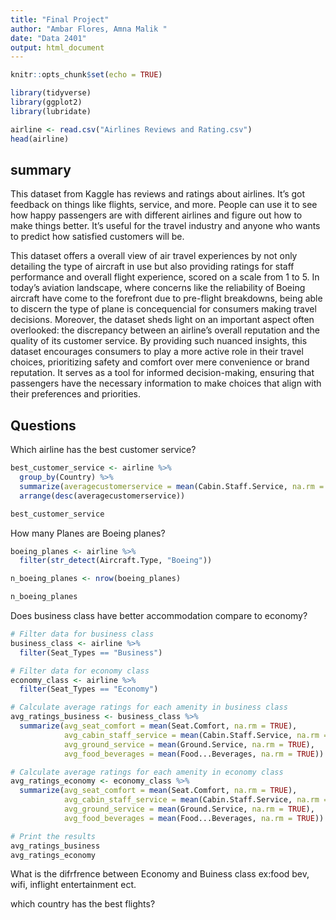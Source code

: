 ```yaml
---
title: "Final Project"
author: "Ambar Flores, Amna Malik "
date: "Data 2401"
output: html_document
---
```


```r
knitr::opts_chunk$set(echo = TRUE)
```

```r
library(tidyverse) 
library(ggplot2) 
library(lubridate)
```


```r
airline <- read.csv("Airlines Reviews and Rating.csv")
head(airline)
```
## **summary**

This dataset from Kaggle has reviews and ratings about airlines. It's got feedback on things like flights, service, and more. People can use it to see how happy passengers are with different airlines and figure out how to make things better. It's useful for the travel industry and anyone who wants to predict how satisfied customers will be.


This dataset offers a overall view of air travel experiences by not only detailing the type of aircraft in use but also providing ratings for staff performance and overall flight experience, scored on a scale from 1 to 5. In today's aviation landscape, where concerns like the reliability of Boeing aircraft have come to the forefront due to pre-flight breakdowns, being able to discern the type of plane is concequencial for consumers making travel decisions. Moreover, the dataset sheds light on an important aspect often overlooked: the discrepancy between an airline's overall reputation and the quality of its customer service. By providing such nuanced insights, this dataset encourages consumers to play a more active role in their travel choices, prioritizing safety and comfort over mere convenience or brand reputation. It serves as a tool for informed decision-making, ensuring that passengers have the necessary information to make choices that align with their preferences and priorities.


## **Questions**

Which airline has the best customer service?

```r
best_customer_service <- airline %>%
  group_by(Country) %>%
  summarize(averagecustomerservice = mean(Cabin.Staff.Service, na.rm = TRUE)) %>%
  arrange(desc(averagecustomerservice))

best_customer_service

```


How many Planes are Boeing planes?

```r
boeing_planes <- airline %>%
  filter(str_detect(Aircraft.Type, "Boeing"))

n_boeing_planes <- nrow(boeing_planes)

n_boeing_planes

```


Does business class have better accommodation compare to economy? 
```r
# Filter data for business class
business_class <- airline %>%
  filter(Seat_Types == "Business")

# Filter data for economy class
economy_class <- airline %>%
  filter(Seat_Types == "Economy")

# Calculate average ratings for each amenity in business class
avg_ratings_business <- business_class %>%
  summarize(avg_seat_comfort = mean(Seat.Comfort, na.rm = TRUE),
            avg_cabin_staff_service = mean(Cabin.Staff.Service, na.rm = TRUE),
            avg_ground_service = mean(Ground.Service, na.rm = TRUE),
            avg_food_beverages = mean(Food...Beverages, na.rm = TRUE))

# Calculate average ratings for each amenity in economy class
avg_ratings_economy <- economy_class %>%
  summarize(avg_seat_comfort = mean(Seat.Comfort, na.rm = TRUE),
            avg_cabin_staff_service = mean(Cabin.Staff.Service, na.rm = TRUE),
            avg_ground_service = mean(Ground.Service, na.rm = TRUE),
            avg_food_beverages = mean(Food...Beverages, na.rm = TRUE))

# Print the results
avg_ratings_business
avg_ratings_economy

```

What is the difrfrence between Economy and Buiness class ex:food bev, wifi, inflight entertainment ect.

which country has the best flights?
